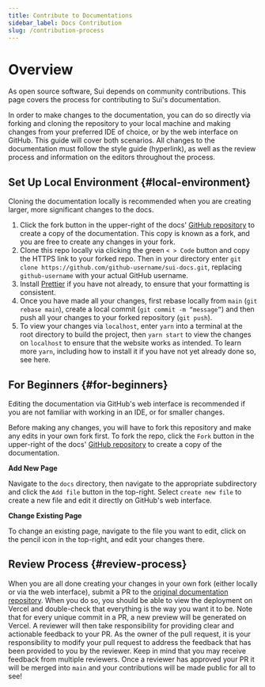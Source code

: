 ```yaml
---
title: Contribute to Documentations
sidebar_label: Docs Contribution
slug: /contribution-process
---
```


# Overview

As open source software, Sui depends on community contributions. This page covers the process for contributing to Sui's documentation.

In order to make changes to the documentation, you can do so directly via forking and cloning the repository to your local machine and making changes from your preferred IDE of choice, or by the web interface on GitHub. This guide will cover both scenarios. All changes to the documentation must follow the style guide (hyperlink), as well as the review process and information on the editors throughout the process.

## Set Up Local Environment {#local-environment}

Cloning the documentation locally is recommended when you are creating larger, more significant changes to the docs.

1. Click the fork button in the upper-right of the docs' [GitHub repository](https://github.com/sui-foundation/sui-docs) to create a copy of the documentation. This copy is known as a fork, and you are free to create any changes in your fork.
1. Clone this repo locally via clicking the green `< > Code` button and copy the HTTPS link to your forked repo. Then in your directory enter `git clone https://github.com/github-username/sui-docs.git`, replacing `github-username` with your actual GitHub username.
1. Install [Prettier](https://marketplace.visualstudio.com/items?itemName=esbenp.prettier-vscode) if you have not already, to ensure that your formatting is consistent.
1. Once you have made all your changes, first rebase locally from `main` (`git rebase main`), create a local commit (`git commit -m “message”`) and then push all your changes to your forked repository (`git push`).
1. To view your changes via `localhost`, enter `yarn` into a terminal at the root directory to build the project, then `yarn start` to view the changes on `localhost` to ensure that the website works as intended. To learn more `yarn`, including how to install it if you have not yet already done so, see here.

## For Beginners {#for-beginners}

Editing the documentation via GitHub's web interface is recommended if you are not familiar with working in an IDE, or for smaller changes.

Before making any changes, you will have to fork this repository and make any edits in your own fork first. To fork the repo, click the `Fork` button in the upper-right of the docs' [GitHub repository](https://github.com/sui-foundation/sui-docs) to create a copy of the documentation.

**Add New Page**

Navigate to the `docs` directory, then navigate to the appropriate subdirectory and click the `Add file` button in the top-right. Select `create new file` to create a new file and edit it directly on GitHub's web interface.

**Change Existing Page**

To change an existing page, navigate to the file you want to edit, click on the pencil icon in the top-right, and edit your changes there.

## Review Process {#review-process}

When you are all done creating your changes in your own fork (either locally or via the web interface), submit a PR to the [original documentation repository](https://github.com/sui-foundation/sui-docs). When you do so, you should be able to view the deployment on Vercel and double-check that everything is the way you want it to be. Note that for every unique commit in a PR, a new preview will be generated on Vercel. A reviewer will then take responsibility for providing clear and actionable feedback to your PR. As the owner of the pull request, it is your responsibility to modify your pull request to address the feedback that has been provided to you by the reviewer. Keep in mind that you may receive feedback from multiple reviewers. Once a reviewer has approved your PR it will be merged into `main` and your contributions will be made public for all to see!
